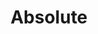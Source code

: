 ---
type: component
category: Layout
title: Absolute
description: A component to position an element absolutely.
status: todo
---